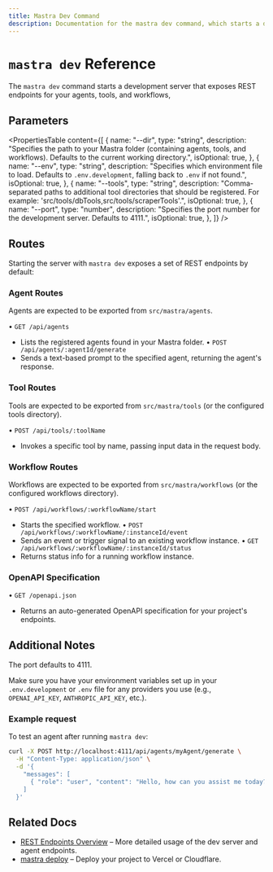 ```yaml
---
title: Mastra Dev Command
description: Documentation for the mastra dev command, which starts a development server for agents, tools, and workflows.
---
```


# `mastra dev` Reference

The `mastra dev` command starts a development server that exposes REST endpoints for your agents, tools, and workflows,

## Parameters

<PropertiesTable
  content={[
    {
      name: "--dir",
      type: "string",
      description:
        "Specifies the path to your Mastra folder (containing agents, tools, and workflows). Defaults to the current working directory.",
      isOptional: true,
    },
    {
      name: "--env",
      type: "string",
      description:
        "Specifies which environment file to load. Defaults to `.env.development`, falling back to `.env` if not found.",
      isOptional: true,
    },
    {
      name: "--tools",
      type: "string",
      description:
        "Comma-separated paths to additional tool directories that should be registered. For example: 'src/tools/dbTools,src/tools/scraperTools'.",
      isOptional: true,
    },
    {
      name: "--port",
      type: "number",
      description:
        "Specifies the port number for the development server. Defaults to 4111.",
      isOptional: true,
    },
  ]}
/>

## Routes

Starting the server with `mastra dev` exposes a set of REST endpoints by default:

### Agent Routes

Agents are expected to be exported from `src/mastra/agents`.

• `GET /api/agents`
  - Lists the registered agents found in your Mastra folder.
• `POST /api/agents/:agentId/generate`
  - Sends a text-based prompt to the specified agent, returning the agent's response.

### Tool Routes

Tools are expected to be exported from `src/mastra/tools` (or the configured tools directory).

• `POST /api/tools/:toolName`
  - Invokes a specific tool by name, passing input data in the request body.

### Workflow Routes

Workflows are expected to be exported from `src/mastra/workflows` (or the configured workflows directory).

• `POST /api/workflows/:workflowName/start`
  - Starts the specified workflow.
• `POST /api/workflows/:workflowName/:instanceId/event`
  - Sends an event or trigger signal to an existing workflow instance.
• `GET /api/workflows/:workflowName/:instanceId/status`
  - Returns status info for a running workflow instance.

### OpenAPI Specification

• `GET /openapi.json`
  - Returns an auto-generated OpenAPI specification for your project's endpoints.

## Additional Notes

The port defaults to 4111.

Make sure you have your environment variables set up in your `.env.development` or `.env` file for any providers you use (e.g., `OPENAI_API_KEY`, `ANTHROPIC_API_KEY`, etc.).

### Example request

To test an agent after running `mastra dev`:

```bash
curl -X POST http://localhost:4111/api/agents/myAgent/generate \
  -H "Content-Type: application/json" \
  -d '{
    "messages": [
      { "role": "user", "content": "Hello, how can you assist me today?" }
    ]
  }'
```

## Related Docs

- [REST Endpoints Overview](../../local-dev/mastra-dev.mdx) – More detailed usage of the dev server and agent endpoints.
- [mastra deploy](../../deployment/deployment.mdx) – Deploy your project to Vercel or Cloudflare.

